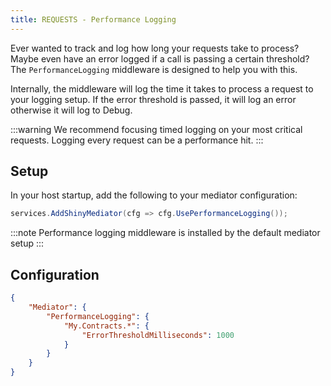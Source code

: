 ```yaml
---
title: REQUESTS - Performance Logging
---
```



Ever wanted to track and log how long your requests take to process?  Maybe even have an error logged if a call is passing
a certain threshold? The `PerformanceLogging` middleware is designed to help you with this.

Internally, the middleware will log the time it takes to process a request to your logging setup.  If the error threshold is passed, it
will log an error otherwise it will log to Debug.

:::warning
We recommend focusing timed logging on your most critical requests.  Logging every request can be a performance hit.
:::

## Setup

In your host startup, add the following to your mediator configuration:

```csharp 
services.AddShinyMediator(cfg => cfg.UsePerformanceLogging());
```

:::note
Performance logging middleware is installed by the default mediator setup
:::

## Configuration

```json
{
    "Mediator": {
        "PerformanceLogging": {
            "My.Contracts.*": {
                "ErrorThresholdMilliseconds": 1000
            }
        }
    }
}
```
